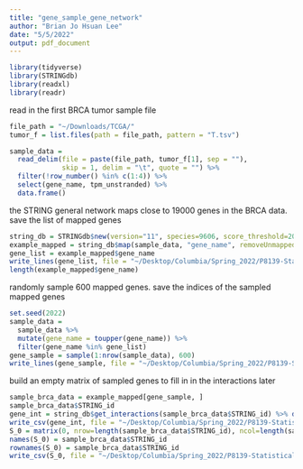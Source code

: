 ```yaml
---
title: "gene_sample_gene_network"
author: "Brian Jo Hsuan Lee"
date: "5/5/2022"
output: pdf_document
---
```


```r
library(tidyverse)
library(STRINGdb)
library(readxl)
library(readr)
```

read in the first BRCA tumor sample file
```r
file_path = "~/Downloads/TCGA/"
tumor_f = list.files(path = file_path, pattern = "T.tsv")

sample_data = 
  read_delim(file = paste(file_path, tumor_f[1], sep = ""), 
             skip = 1, delim = "\t", quote = "") %>% 
  filter(!row_number() %in% c(1:4)) %>% 
  select(gene_name, tpm_unstranded) %>% 
  data.frame()
```

the STRING general network maps close to 19000 genes in the BRCA data. save the list of mapped genes
```r
string_db = STRINGdb$new(version="11", species=9606, score_threshold=200, input_directory="")
example_mapped = string_db$map(sample_data, "gene_name", removeUnmappedRows = T) %>% distinct(STRING_id, .keep_all = TRUE)
gene_list = example_mapped$gene_name
write_lines(gene_list, file = "~/Desktop/Columbia/Spring_2022/P8139-Statistical_Genetic_Modeling/Project/gene_list")
length(example_mapped$gene_name)
```

randomly sample 600 mapped genes. save the indices of the sampled mapped genes
```r
set.seed(2022)
sample_data =
  sample_data %>% 
  mutate(gene_name = toupper(gene_name)) %>% 
  filter(gene_name %in% gene_list)
gene_sample = sample(1:nrow(sample_data), 600)
write_lines(gene_sample, file = "~/Desktop/Columbia/Spring_2022/P8139-Statistical_Genetic_Modeling/Project/gene_sample_ind")
```

build an empty matrix of sampled genes to fill in in the interactions later
```r
sample_brca_data = example_mapped[gene_sample, ]
sample_brca_data$STRING_id
gene_int = string_db$get_interactions(sample_brca_data$STRING_id) %>% distinct(.keep_all = TRUE)
write_csv(gene_int, file = "~/Desktop/Columbia/Spring_2022/P8139-Statistical_Genetic_Modeling/Project/gene_int")
S_0 = matrix(0, nrow=length(sample_brca_data$STRING_id), ncol=length(sample_brca_data$STRING_id)) %>% data.frame()
names(S_0) = sample_brca_data$STRING_id
rownames(S_0) = sample_brca_data$STRING_id
write_csv(S_0, file = "~/Desktop/Columbia/Spring_2022/P8139-Statistical_Genetic_Modeling/Project/s0_zero_matrix")
```

